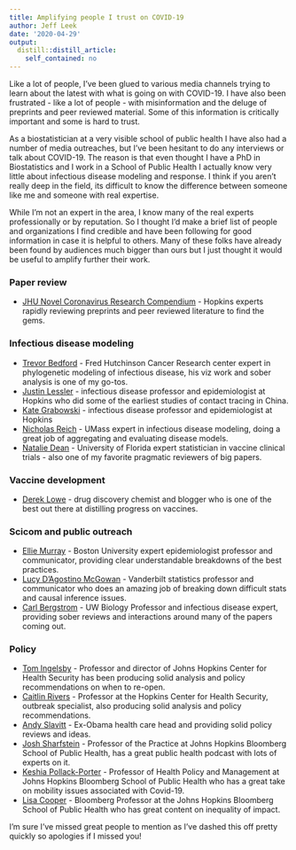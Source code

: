 ```yaml
---
title: Amplifying people I trust on COVID-19
author: Jeff Leek
date: '2020-04-29'
output:
  distill::distill_article:
    self_contained: no
---
```



Like a lot of people, I've been glued to various media channels trying to learn about the latest with what is going on with COVID-19. I have also been frustrated - like a lot of people - with misinformation and the deluge of preprints and peer reviewed material. Some of this information is critically important and some is hard to trust. 

As a biostatistician at a very visible school of public health I have also had a number of media outreaches, but I've been hesitant to do any interviews or talk about COVID-19. The reason is that even thought I have a PhD in Biostatistics and I work in a School of Public Health I actually know very little about infectious disease modeling and response. I think if you aren't really deep in the field, its difficult to know the difference between someone like me and someone with real expertise. 

While I'm not an expert in the area, I know many of the real experts professionally or by reputation. So I thought I'd make a brief list of people and organizations I find credible and have been following for good information in case it is helpful to others. Many of these folks have already been found by audiences much bigger than ours but I just thought it would be useful to amplify further their work. 

### Paper review

* [JHU Novel Coronavirus Research Compendium](https://twitter.com/JHSPH_NCRC) - Hopkins experts rapidly reviewing preprints and peer reviewed literature to find the gems. 

### Infectious disease modeling

* [Trevor Bedford](https://twitter.com/trvrb) - Fred Hutchinson Cancer Research center expert in phylogenetic modeling of infectious disease, his viz work and sober analysis is one of my go-tos. 
* [Justin Lessler](https://twitter.com/JustinLessler) - infectious disease professor and epidemiologist at Hopkins who did some of the earliest studies of contact tracing in China. 
* [Kate Grabowski](https://twitter.com/KateGrabowski) - infectious disease professor and epidemiologist at Hopkins
* [Nicholas Reich](https://twitter.com/reichlab) - UMass expert in infectious disease modeling, doing a great job of aggregating and evaluating disease models. 
* [Natalie Dean](https://twitter.com/nataliexdean) - University of Florida expert statistician in vaccine clinical trials - also one of my favorite pragmatic reviewers of big papers. 


### Vaccine development

* [Derek Lowe](https://twitter.com/dereklowe) - drug discovery chemist and blogger who is one of the best out there at distilling progress on vaccines. 


### Scicom and public outreach

* [Ellie Murray](https://twitter.com/EpiEllie) - Boston University expert epidemiologist professor and communicator, providing clear understandable breakdowns of the best practices. 
* [Lucy D'Agostino McGowan](https://twitter.com/LucyStats) - Vanderbilt statistics professor and communicator who does an amazing job of breaking down difficult stats and causal inference issues. 
* [Carl Bergstrom](https://twitter.com/CT_Bergstrom) - UW Biology Professor and infectious disease expert, providing sober reviews and interactions around many of the papers coming out. 

### Policy

* [Tom Ingelsby](https://twitter.com/T_Inglesby) - Professor and director of Johns Hopkins Center for Health Security has been producing solid analysis and policy recommendations on when to re-open. 
* [Caitlin Rivers](https://twitter.com/cmyeaton) - Professor at the Hopkins Center for Health Security, outbreak specialist, also producing solid analysis and policy recommendations. 
* [Andy Slavitt](https://twitter.com/ASlavitt) - Ex-Obama health care head and providing solid policy reviews and ideas. 
* [Josh Sharfstein](https://twitter.com/drJoshS) - Professor of the Practice at Johns Hopkins Bloomberg School of Public Health, has a great public health podcast with lots of experts on it. 
* [Keshia Pollack-Porter](https://twitter.com/DR_KMP) - Professor of Health Policy and Management at Johns Hopkins Bloomberg School of Public Health who has a great take on mobility issues associated with Covid-19. 
* [Lisa Cooper](https://twitter.com/LisaCooperMD) - Bloomberg Professor at the Johns Hopkins Bloomberg School of Public Health who has great content on inequality of impact. 

I'm sure I've missed great people to mention as I've dashed this off pretty quickly so apologies if I missed you!




